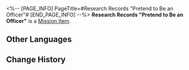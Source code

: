 <%-- [PAGE_INFO]
PageTitle=#Research Records "Pretend to Be an Officer"#
[END_PAGE_INFO] --%>
{{Item Infobox
|id          = 140191
|image       = Item Research Records Pretend to Be an Officer.png
|type        = Mission Item
|invCategory = Missions
|rarity      = 3
|effect      = 
|description = The Realm-Keeping Commission require their officers to be upright, kind, just, industrious, and empathetic. Not many people in reality can tick all those boxes.
}}
'''Research Records "Pretend to Be an Officer"''' is a [[Mission Item]].

==Other Languages==
{{Other Languages
|en   = Research Records "Pretend to Be an Officer"
|zhs  = 搜查记录「执事精神」
|zht  = 搜查紀錄「執事精神」
|ja   = 捜査記録「執行人精神」
|ko   = 조사 기록 「집사관 정신」
|es   = Registro de investigación «Espíritu de oficial»
|fr   = Dossiers de recherche «&nbsp;Avoir l'air d'un officier&nbsp;»
|ru   = Заметки расследования «Образцовый сотрудник»
|th   = บันทึกการค้นหา "สวมวิญญาณเจ้าหน้าที่"
|vi   = Nhật Ký Tìm Kiếm "Tinh Thần Chấp Sự"
|de   = Untersuchungsprotokoll: „Sich als Beamter ausgeben“
|id   = Catatan Pemeriksaan "Semangat Petugas"
|pt   = Registros de Pesquisa "Finja Ser um Oficial"
}}

==Change History==
{{Change History|1.1}}